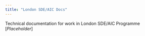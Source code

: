 ```yaml
---
title: "London SDE/AIC Docs"
---
```


Technical documentation for work in London SDE/AIC Programme
[_Placeholder_]